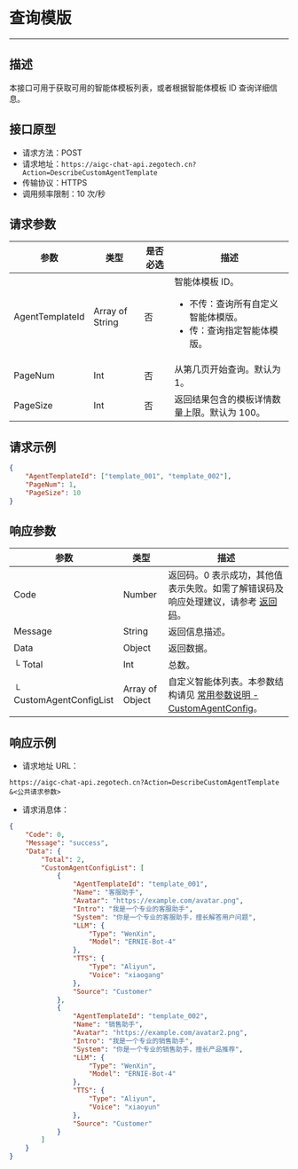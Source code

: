 # 查询模版
---

##  描述

本接口可用于获取可用的智能体模板列表，或者根据智能体模板 ID 查询详细信息。

## 接口原型

- 请求方法：POST
- 请求地址：`https://aigc-chat-api.zegotech.cn?Action=DescribeCustomAgentTemplate`
- 传输协议：HTTPS
- 调用频率限制：10 次/秒
## 请求参数

| 参数 | 类型 | 是否必选 | 描述 |
|------|------|---------|------|
| AgentTemplateId | Array of String | 否 | 智能体模板 ID。<ul><li>不传：查询所有自定义智能体模版。</li><li>传：查询指定智能体模版。</li></ul> |
| PageNum | Int | 否 | 从第几页开始查询。默认为 1。 |
| PageSize | Int | 否 | 返回结果包含的模板详情数量上限。默认为 100。 |

## 请求示例

```json
{
    "AgentTemplateId": ["template_001", "template_002"],
    "PageNum": 1,
    "PageSize": 10
}
```

## 响应参数

| 参数 | 类型 | 描述 |
|------|------|------|
| Code | Number | 返回码。0 表示成功，其他值表示失败。如需了解错误码及响应处理建议，请参考 [返回码](./../Return%20codes.mdx)。 |
| Message | String | 返回信息描述。 |
| Data | Object | 返回数据。 |
|   └ Total | Int | 总数。 |
|   └ CustomAgentConfigList | Array of Object | 自定义智能体列表。本参数结构请见 [常用参数说明 - CustomAgentConfig](./../Common%20Parameter%20Description.mdx#customagentconfig)。 |

## 响应示例
- 请求地址 URL：

```https
https://aigc-chat-api.zegotech.cn?Action=DescribeCustomAgentTemplate
&<公共请求参数>
```

- 请求消息体：
```json
{
    "Code": 0,
    "Message": "success",
    "Data": {
        "Total": 2,
        "CustomAgentConfigList": [
            {
                "AgentTemplateId": "template_001",
                "Name": "客服助手",
                "Avatar": "https://example.com/avatar.png",
                "Intro": "我是一个专业的客服助手",
                "System": "你是一个专业的客服助手，擅长解答用户问题",
                "LLM": {
                    "Type": "WenXin",
                    "Model": "ERNIE-Bot-4"
                },
                "TTS": {
                    "Type": "Aliyun",
                    "Voice": "xiaogang"
                },
                "Source": "Customer"
            },
            {
                "AgentTemplateId": "template_002",
                "Name": "销售助手",
                "Avatar": "https://example.com/avatar2.png",
                "Intro": "我是一个专业的销售助手",
                "System": "你是一个专业的销售助手，擅长产品推荐",
                "LLM": {
                    "Type": "WenXin",
                    "Model": "ERNIE-Bot-4"
                },
                "TTS": {
                    "Type": "Aliyun",
                    "Voice": "xiaoyun"
                },
                "Source": "Customer"
            }
        ]
    }
}
```


